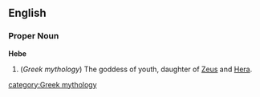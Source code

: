 {{wikipedia}}
==English==
===Proper Noun===
'''Hebe'''
#(''Greek mythology'') The goddess of youth, daughter of [[Zeus]] and [[Hera]].


[[category:Greek mythology]]